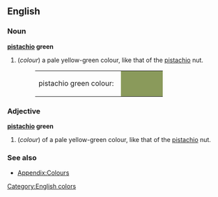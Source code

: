 ==English==

===Noun===
'''[[pistachio]] green'''
#(''colour'') a pale yellow-green colour, like that of the [[pistachio]] nut.
#:<table><tr><td>pistachio green colour: &nbsp;</td><td bgcolor="#8A9A5B" width="80">&nbsp; </td></tr></table>

===Adjective===
'''[[pistachio]] green'''
#(''colour'') of a pale yellow-green colour, like that of the [[pistachio]] nut.

===See also===
*[[Wiktionary_Appendix:Colours|Appendix:Colours]]

[[Category:English colors]]